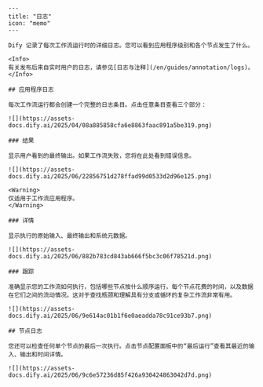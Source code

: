 ```mdx
---
title: "日志"
icon: "memo"
---

Dify 记录了每次工作流运行时的详细日志。您可以看到应用程序级别和各个节点发生了什么。

<Info>
有关发布后来自实时用户的日志，请参见[日志与注释](/en/guides/annotation/logs)。
</Info>

## 应用程序日志

每次工作流运行都会创建一个完整的日志条目。点击任意条目查看三个部分：

![](https://assets-docs.dify.ai/2025/04/08a885858cfa6e8863faac891a5be319.png)

### 结果

显示用户看到的最终输出。如果工作流失败，您将在此处看到错误信息。

![](https://assets-docs.dify.ai/2025/06/22856751d278ffad99d0533d2d96e125.png)

<Warning>
仅适用于工作流应用程序。
</Warning>

### 详情

显示执行的原始输入、最终输出和系统元数据。

![](https://assets-docs.dify.ai/2025/06/882b783cd843ab666f5bc3c06f78521d.png)

### 跟踪

准确显示您的工作流如何执行，包括哪些节点按什么顺序运行，每个节点花费的时间，以及数据在它们之间的流动情况。这对于查找瓶颈和理解具有分支或循环的复杂工作流非常有用。

![](https://assets-docs.dify.ai/2025/06/9e614ac01b1f6e0aeadda78c91ce93b7.png)

## 节点日志

您还可以检查任何单个节点的最后一次执行。点击节点配置面板中的“最后运行”查看其最近的输入、输出和时间详情。

![](https://assets-docs.dify.ai/2025/06/9c6e57236d85f426a930424863042d7d.png)
```